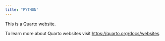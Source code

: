 ```yaml
---
title: "PYTHON"
---
```


This is a Quarto website.

To learn more about Quarto websites visit <https://quarto.org/docs/websites>.
